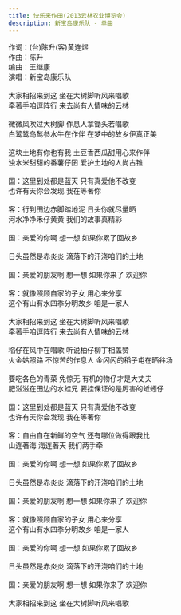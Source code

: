 ```yaml
---
title: 快乐来作田(2013云林农业博览会)
description: 新宝岛康乐队 - 单曲
---
```


作词：(台)陈升(客)黄连煜<br />作曲：陈升<br />编曲：王继康<br />演唱：新宝岛康乐队<br /><br />大家相招来到这 坐在大树脚听风来唱歌<br />牵著手咱逗阵行 来去尚有人情味的云林<br /><br />微微风吹过大树脚 作息人拿锄头若唱歌<br />白鹭鸶乌鹙参水牛在作伴 在梦中的故乡伊真正美<br /><br />这块土地有你也有我 土豆香西瓜甜用心来作伴<br />浊水米甜甜的番薯仔囝 爱护土地的人尚古锥<br /><br />国：这里到处都是蓝天 只有真爱他不改变<br />也许有天你会发现 我在等著你<br /><br />客：行到田边赤脚踏地泥 日头你就尽量晒<br />河水净净禾仔黄黄 我们的故事真精彩<br /><br />国：亲爱的你啊 想一想 如果你累了回故乡<br /><br />日头虽然是赤炎炎 滴落下的汗浇咱们的土地<br /><br />国：亲爱的朋友啊 想一想 如果你来了 欢迎你<br /><br />客：就像照顾自家的子女 用心来分享<br />这个有山有水四季分明故乡 咱是一家人<br /><br />大家相招来到这 坐在大树脚听风来唱歌<br />牵著手咱逗阵行 来去尚有人情味的云林<br /><br />稻仔在风中在唱歌 听说柚仔柳丁相盖赞<br />火金姑照路 不惊苦的作息人 金闪闪的稻子屯在晒谷场<br /><br />要吃各色的青菜 免惊无 有机的物仔才是大丈夫<br />肥滋滋在田边的水蛙兄 要挂保证的是厉害的蚯蚓仔<br /><br />国：这里到处都是蓝天 只有真爱他不改变<br />也许有天你会发现 我在等著你<br /><br />客：自由自在新鲜的空气 还有哪位做得跟我比<br />山连著海 海连著天 我们两手牵<br /><br />国：亲爱的你啊 想一想 如果你累了回故乡<br /><br />日头虽然是赤炎炎 滴落下的汗浇咱们的土地<br /><br />国：亲爱的朋友啊 想一想 如果你来了 欢迎你<br /><br />客：就像照顾自家的子女 用心来分享<br />这个有山有水四季分明故乡 咱是一家人<br /><br />国：亲爱的你啊 想一想 如果你累了回故乡<br /><br />日头虽然是赤炎炎 滴落下的汗浇咱们的土地<br /><br />国：亲爱的朋友啊 想一想 如果你来了 欢迎你<br /><br />大家相招来到这 坐在大树脚听风来唱歌
